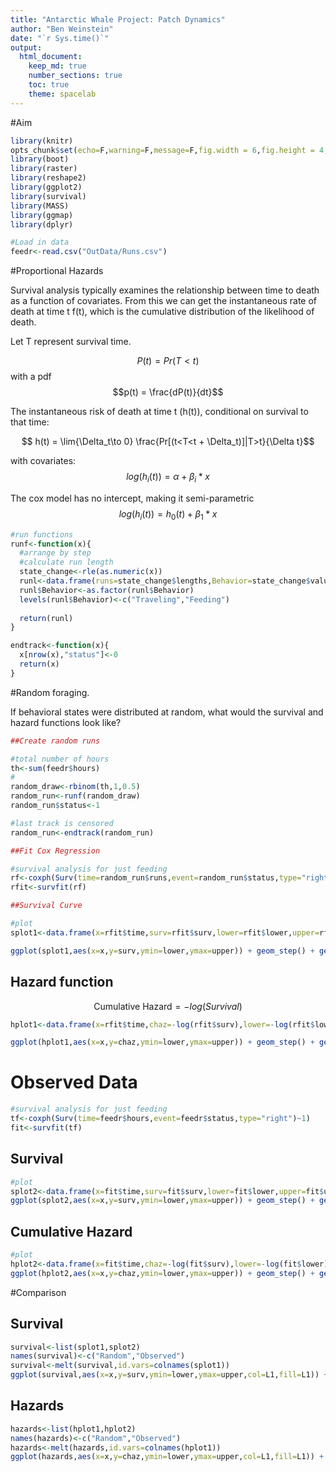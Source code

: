 ```yaml
---
title: "Antarctic Whale Project: Patch Dynamics"
author: "Ben Weinstein"
date: "`r Sys.time()`"
output: 
  html_document:
    keep_md: true
    number_sections: true
    toc: true
    theme: spacelab
---
```


#Aim


```r
library(knitr)
opts_chunk$set(echo=F,warning=F,message=F,fig.width = 6,fig.height = 4,fig.align='center')
library(boot)
library(raster)
library(reshape2)
library(ggplot2)
library(survival)
library(MASS)
library(ggmap)
library(dplyr)
```

```r
#Load in data
feedr<-read.csv("OutData/Runs.csv")
```


#Proportional Hazards

Survival analysis typically examines the relationship between time to death as a function of covariates. From this we can get the instantaneous rate of death at time t f(t), which is the cumulative distribution of the likelihood of death.

Let T represent survival time.

$$ P(t) = Pr(T<t)$$ 
with a pdf
$$p(t) = \frac{dP(t)}{dt}$$

The instantaneous risk of death at time t (h(t)), conditional on survival to that time:

$$ h(t) = \lim{\Delta_t\to 0} \frac{Pr[(t<T<t + \Delta_t)]|T>t}{\Delta t}$$

with covariates:
$$log (h_i(t)) = \alpha + \beta_i *x$$

The cox model has no intercept, making it semi-parametric
$$ log(h_i(t)) = h_0(t) + \beta_1 * x$$

```r
#run functions
runf<-function(x){
  #arrange by step
  #calculate run length
  state_change<-rle(as.numeric(x))
  runl<-data.frame(runs=state_change$lengths,Behavior=state_change$values)
  runl$Behavior<-as.factor(runl$Behavior)
  levels(runl$Behavior)<-c("Traveling","Feeding")
  
  return(runl)
}

endtrack<-function(x){
  x[nrow(x),"status"]<-0
  return(x)
}
```

#Random foraging.

If behavioral states were distributed at random, what would the survival and hazard functions look like?


```r
##Create random runs

#total number of hours
th<-sum(feedr$hours)
#
random_draw<-rbinom(th,1,0.5)
random_run<-runf(random_draw)
random_run$status<-1

#last track is censored
random_run<-endtrack(random_run)
```


```r
##Fit Cox Regression

#survival analysis for just feeding
rf<-coxph(Surv(time=random_run$runs,event=random_run$status,type="right")~1)
rfit<-survfit(rf)
```


```r
##Survival Curve

#plot
splot1<-data.frame(x=rfit$time,surv=rfit$surv,lower=rfit$lower,upper=rfit$upper)

ggplot(splot1,aes(x=x,y=surv,ymin=lower,ymax=upper)) + geom_step() + geom_ribbon(alpha=0.3) + theme_bw() + labs(x="Time",y="Proportion still feeding") + ggtitle("Random Foraging")
```

## Hazard function

$$\text{Cumulative Hazard} = -log(Survival)$$

```r
hplot1<-data.frame(x=rfit$time,chaz=-log(rfit$surv),lower=-log(rfit$lower),upper=-log(rfit$upper))

ggplot(hplot1,aes(x=x,y=chaz,ymin=lower,ymax=upper)) + geom_step() + geom_ribbon(alpha=0.3) + theme_bw() + labs(x="Time",y="Cumulative Hazard")
```

# Observed Data


```r
#survival analysis for just feeding
tf<-coxph(Surv(time=feedr$hours,event=feedr$status,type="right")~1)
fit<-survfit(tf)
```


## Survival

```r
#plot
splot2<-data.frame(x=fit$time,surv=fit$surv,lower=fit$lower,upper=fit$upper)
ggplot(splot2,aes(x=x,y=surv,ymin=lower,ymax=upper)) + geom_step() + geom_ribbon(alpha=0.3) + theme_bw() + labs(x="Time",y="Proportion still feeding")
```

## Cumulative Hazard

```r
#plot
hplot2<-data.frame(x=fit$time,chaz=-log(fit$surv),lower=-log(fit$lower),upper=-log(fit$upper))
ggplot(hplot2,aes(x=x,y=chaz,ymin=lower,ymax=upper)) + geom_step() + geom_ribbon(alpha=0.3) + theme_bw() + labs(x="Time",y="Cumulative Hazard")
```

#Comparison

## Survival

```r
survival<-list(splot1,splot2)
names(survival)<-c("Random","Observed")
survival<-melt(survival,id.vars=colnames(splot1))
ggplot(survival,aes(x=x,y=surv,ymin=lower,ymax=upper,col=L1,fill=L1)) + geom_step() + geom_ribbon(alpha=0.3) + theme_bw() + labs(x="Time",y="Cumulative Hazard") + labs(col="Data",fill="Data")
```

## Hazards

```r
hazards<-list(hplot1,hplot2)
names(hazards)<-c("Random","Observed")
hazards<-melt(hazards,id.vars=colnames(hplot1))
ggplot(hazards,aes(x=x,y=chaz,ymin=lower,ymax=upper,col=L1,fill=L1)) + geom_step() + geom_ribbon(alpha=0.3) + theme_bw() + labs(x="Time",y="Proportion stil feeding") + labs(col="Data",fill="Data")
```

